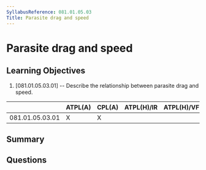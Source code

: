 ```yaml
---
SyllabusReference: 081.01.05.03
Title: Parasite drag and speed
---
```


# Parasite drag and speed

## Learning Objectives

1. [081.01.05.03.01] -- Describe the relationship between parasite drag and
   speed.

|                 | ATPL(A) | CPL(A) | ATPL(H)/IR | ATPL(H)/VFR | CPL(H) | IR  | CBIR(A) |
| --------------- | ------- | ------ | ---------- | ----------- | ------ | --- | ------- |
| 081.01.05.03.01 | X       | X      |            |             |        |     |         |

## Summary

## Questions
